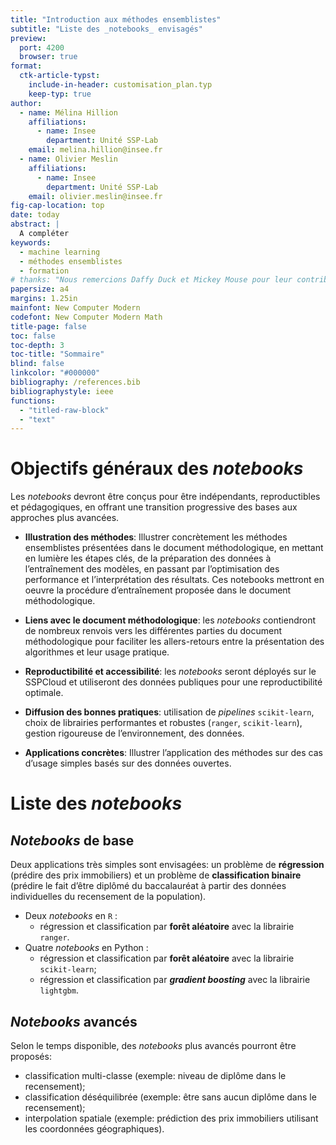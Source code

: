```yaml
---
title: "Introduction aux méthodes ensemblistes"
subtitle: "Liste des _notebooks_ envisagés"
preview:
  port: 4200
  browser: true
format:
  ctk-article-typst:
    include-in-header: customisation_plan.typ
    keep-typ: true
author:
  - name: Mélina Hillion
    affiliations:
      - name: Insee
        department: Unité SSP-Lab
    email: melina.hillion@insee.fr
  - name: Olivier Meslin
    affiliations:
      - name: Insee
        department: Unité SSP-Lab
    email: olivier.meslin@insee.fr
fig-cap-location: top
date: today
abstract: |
  A compléter
keywords:
  - machine learning
  - méthodes ensemblistes
  - formation
# thanks: "Nous remercions Daffy Duck et Mickey Mouse pour leur contribution."
papersize: a4
margins: 1.25in
mainfont: New Computer Modern
codefont: New Computer Modern Math
title-page: false
toc: false
toc-depth: 3
toc-title: "Sommaire"
blind: false
linkcolor: "#000000"
bibliography: /references.bib
bibliographystyle: ieee
functions:
  - "titled-raw-block"
  - "text"
---
```


# Objectifs généraux des _notebooks_

Les _notebooks_ devront être conçus pour être indépendants, reproductibles et pédagogiques, en offrant une transition progressive des bases aux approches plus avancées.

- **Illustration des méthodes**: Illustrer concrètement les méthodes ensemblistes présentées dans le document méthodologique, en mettant en lumière les étapes clés, de la préparation des données à l'entraînement des modèles, en passant par l'optimisation des performance et l’interprétation des résultats. Ces notebooks mettront en oeuvre la procédure d'entraînement proposée dans le document méthodologique.

- **Liens avec le document méthodologique**: les _notebooks_ contiendront de nombreux renvois vers les différentes parties du document méthodologique pour faciliter les allers-retours entre la présentation des algorithmes et leur usage pratique.

- **Reproductibilité et accessibilité**: les _notebooks_ seront déployés sur le SSPCloud et utiliseront des données publiques pour une reproductibilité optimale.

- **Diffusion des bonnes pratiques**: utilisation de _pipelines_ `scikit-learn`, choix de librairies performantes et robustes (`ranger`, `scikit-learn`), gestion rigoureuse de l'environnement, des données.

- **Applications concrètes**: Illustrer l'application des méthodes sur des cas d'usage simples basés sur des données ouvertes.


# Liste des _notebooks_

## _Notebooks_ de base

Deux applications très simples sont envisagées: un problème de **régression** (prédire des prix immobiliers) et un problème de **classification binaire** (prédire le fait d'être diplômé du baccalauréat à partir des données individuelles du recensement de la population).

- Deux _notebooks_ en `R` : 
    - régression et classification par **forêt aléatoire** avec la librairie `ranger`.
- Quatre _notebooks_ en Python : 
    - régression et classification par **forêt aléatoire** avec la librairie `scikit-learn`;
    - régression et classification par **_gradient boosting_** avec la librairie `lightgbm`.

## _Notebooks_ avancés

Selon le temps disponible, des _notebooks_ plus avancés pourront être proposés:

- classification multi-classe (exemple: niveau de diplôme dans le recensement);
- classification déséquilibrée (exemple: être sans aucun diplôme dans le recensement);
- interpolation spatiale (exemple: prédiction des prix immobiliers utilisant les coordonnées géographiques).


